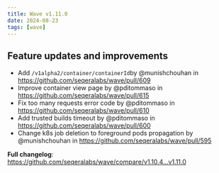 ```yaml
---
title: Wave v1.11.0
date: 2024-08-23
tags: [wave]
---
```


## Feature updates and improvements

- Add `/v1alpha2/container/containerId`by @munishchouhan in https://github.com/seqeralabs/wave/pull/609
- Improve container view page by @pditommaso in https://github.com/seqeralabs/wave/pull/615
- Fix too many requests error code by @pditommaso in https://github.com/seqeralabs/wave/pull/610
- Add trusted builds timeout  by @pditommaso in https://github.com/seqeralabs/wave/pull/600
- Change k8s job deletion to foreground pods propagation by @munishchouhan in https://github.com/seqeralabs/wave/pull/595

**Full changelog**: https://github.com/seqeralabs/wave/compare/v1.10.4...v1.11.0
